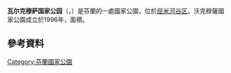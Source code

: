 {{Geobox|国家公园
<!-- *** Name section *** -->
| name                        = 瓦尔克穆萨国家公园
| native_name                 = Valkmusan kansallispuisto,<br/>Valkmusa nationalpark
| other_name                  = 
| other_name1                 = 
<!-- *** Category *** -->
| category_local              = [[List_of_national_parks_of_Finland|National Park of Finland]]
| category_iucn               = II
<!-- *** Image *** -->
| image                       = Valkmusan suolahde.jpg
| image_size                  = 
| image_caption               = 国家公园内的清泉
<!-- *** Country etc. *** -->
| country                     = 芬蘭
| country_flag                = 1
| region       = [[屈米河谷区|屈米河谷区]]
| region_type  = [[芬兰行政区|行政区]]
| location     = 
| lat_d              = 60     
| lat_m              = 34
| lat_s              = 
| lat_NS             = N
| long_d             = 26     
| long_m             = 44
| long_s             = 
| long_EW            = E
| elevation          =  
<!-- *** Nature *** -->
<!-- *** Geography *** -->
| area                        = 17
| area1                       =
| area1_type                  =   
<!-- *** People *** -->
| established_type            = 建立
| established                 = 1996年
| established1_type           = 
| established1                = 
| management_body             = {{tsl|en|Metsähallitus|森林管理局 (芬兰)|森林管理局}}
| visitation                  = 13300
| visitation_date = 2016年<ref name="访客2016"/>
<!-- *** Free fields *** -->
<!-- *** Map section *** -->
| map                         = Finland location map.svg
| map_locator = Finland
| map_size                    = 200
| map_caption                 = 在芬蘭的位置
| map_first   = 
<!-- *** Website *** -->
| website     = {{URL|http://www.nationalparks.fi/en/valkmusanp}}
| commons     = Valkmusa National Park
}}

'''瓦尔克穆萨国家公园'''（{{lang-fi|Valkmusan kansallispuisto}}，{{lang-sv|Valkmusa nationalpark}}）是芬蘭的一處國家公園，位於[[屈米河谷区|屈米河谷区]]。沃克穆薩國家公園成立於1996年，面積{{convert|17|km2|sqmi|1}}。

==參考資料==
{{Reflist|30em|refs=
<ref name="访客2016">{{cite web | url = http://www.metsa.fi/kansallispuistoittain | title = Käyntimäärät kansallispuistoittain 2016 | language = fi | publisher = Metsähallitus | date = 2017-01-26 | accessdate = 2017-02-19 | archive-url = https://web.archive.org/web/20190529070743/http://www.metsa.fi/kansallispuistoittain | archive-date = 2019-05-29 | dead-url = yes }}</ref>
}}

{{芬兰国家公园}}

[[Category:芬蘭國家公園|Category:芬蘭國家公園]]